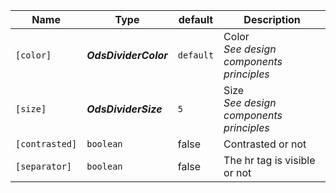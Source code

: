 | Name           | Type                   | default   | Description                                        |
|----------------|------------------------|-----------|----------------------------------------------------|
| `[color]`      | **_OdsDividerColor_**  | `default` | Color<br />_See design components principles_      |
| `[size]`       | **_OdsDividerSize_**   | `5`      | Size<br />_See design components principles_       |
| `[contrasted]` | `boolean`              | false     | Contrasted or not                                  |
| `[separator]`  | `boolean`              | false     | The hr tag is visible or not                       |
